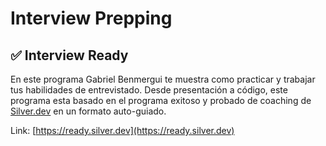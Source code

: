 

# Interview Prepping

## ✅ Interview Ready 

En este programa Gabriel Benmergui te muestra como practicar y trabajar tus habilidades de entrevistado. Desde presentación a código, este programa esta basado en el programa exitoso y probado de coaching de [Silver.dev](http://Silver.dev) en un formato auto-guiado. 

Link: [https://ready.silver.dev](https://ready.silver.dev)
